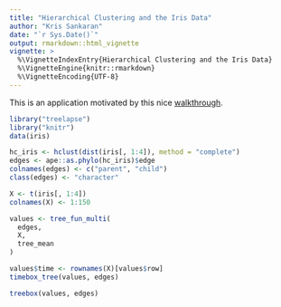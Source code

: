 ```yaml
---
title: "Hierarchical Clustering and the Iris Data"
author: "Kris Sankaran"
date: "`r Sys.Date()`"
output: rmarkdown::html_vignette
vignette: >
  %\VignetteIndexEntry{Hierarchical Clustering and the Iris Data}
  %\VignetteEngine{knitr::rmarkdown}
  %\VignetteEncoding{UTF-8}
---
```


This is an application motivated by this
nice
[walkthrough](https://cran.r-project.org/web/packages/dendextend/vignettes/Cluster_Analysis.html).

```r
library("treelapse")
library("knitr")
data(iris)
```

```r
hc_iris <- hclust(dist(iris[, 1:4]), method = "complete")
edges <- ape::as.phylo(hc_iris)$edge
colnames(edges) <- c("parent", "child")
class(edges) <- "character"

X <- t(iris[, 1:4])
colnames(X) <- 1:150

values <- tree_fun_multi(
  edges,
  X,
  tree_mean
)

values$time <- rownames(X)[values$row]
timebox_tree(values, edges)
```

```r
treebox(values, edges)
```
